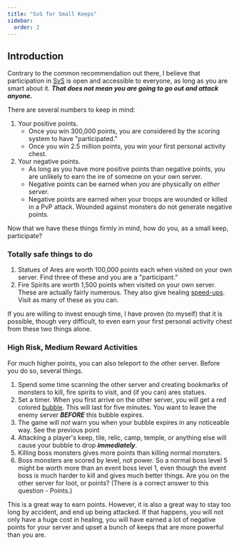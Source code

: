 ```yaml
---
title: "SvS for Small Keeps"
sidebar:
  order: 2
---
```


## Introduction

Contrary to the common recommendation out there, I believe that participation
in [SvS][] is open and accessible to everyone, as long as you are smart about
it.  _**That does not mean you are going to go out and attack anyone.**_

There are several numbers to keep in mind:

1. Your positive points.
   * Once you win 300,000 points, you are considered by the scoring system to have "participated."
   * Once you win 2.5 million points, you win your first personal activity chest. 
1. Your negative points.
   * As long as you have more positive points than negative points, you are unlikely to earn the ire of someone on your own server. 
   * Negative points can be earned when *you* are physically on *either* server.  
   * Negative points are earned when your troops are wounded or killed in a PvP attack. Wounded against monsters do not generate negative points.


Now that we have these things firmly in mind, how do you, as a small keep, participate?

### Totally safe things to do

1. Statues of Ares are worth 100,000 points each when visited on your own
   server. Find three of these and you are a "participant."
1. Fire Spirits are worth 1,500 points when visited on your own server.  These
   are actually fairly numerous.  They also give healing [speed-ups][].  Visit
   as many of these as you can. 

If you are willing to invest enough time, I have proven (to myself) that it is
possible, though very difficult, to even earn your first personal activity
chest from these two things alone.

[SvS]: <../reference/glossary#SvS>

[speed-ups]: <../reference/glossary#speed-up>

### High Risk, Medium Reward Activities

For much higher points, you can also teleport to the other server.  Before you
do so, several things.

1. Spend some time scanning the other server and creating bookmarks of monsters
   to kill, fire spirits to visit, and (if you can) ares statues.
1. Set a timer. When you first arrive on the other server, you will get a red
   colored [bubble][].  This will last for five minutes.  You want to leave the
   enemy server _**BEFORE**_ this bubble expires.
1. The game will *not* warn you when your bubble expires in any noticeable way.
   See the previous point
1. Attacking a player's keep, tile, relic, camp, temple, or anything else will
   cause your bubble to drop _**immediately**_.
1. Killing boss monsters gives more points than killing normal monsters.
1. Boss monsters are scored by level, not power.  So a normal boss level 5
   might be worth more than an event boss level 1, even though the event boss
   is much harder to kill and gives much better things.  Are you on the other
   server for loot, or points? (There is a correct answer to this question -
   Points.)

This is a great way to earn points.  However, it is also a great way to stay
too long by accident, and end up being attacked.  If that happens, you will not
only have a huge cost in healing, you will have earned a lot of negative points
for your server and upset a bunch of keeps that are more powerful than you are.

[bubble]: <./reference/glossary#bubble>
